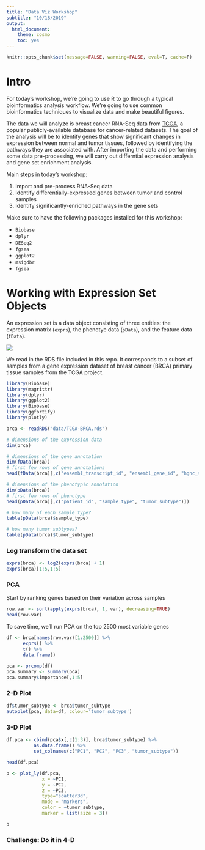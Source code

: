 ```yaml
---
title: "Data Viz Workshop"
subtitle: "10/18/2019"
output:
  html_document:
    theme: cosmo
    toc: yes 
---
```


```r
knitr::opts_chunk$set(message=FALSE, warning=FALSE, eval=T, cache=F)
```

# Intro

For today's workshop, we're going to use R to go through a typical bioinformatics analysis workflow. We're going to use common bioinformatics techniques to visualize data and make beautiful figures. 

The data we will analyze is breast cancer RNA-Seq data from [TCGA](https://www.cancer.gov/about-nci/organization/ccg/research/structural-genomics/tcga), a popular publicly-available database for cancer-related datasets. The goal of the analysis will be to identify genes that show significant changes in expression between normal and tumor tissues, followed by identifying the pathways they are associated with. After importing the data and performing some data pre-processing, we will carry out differntial expression analysis and gene set enrichment analysis.

Main steps in today's workshop:

1. Import and pre-process RNA-Seq data
2. Identify differentially-expressed genes between tumor and control samples
3. Identify significantly-enriched pathways in the gene sets


Make sure to have the following packages installed for this workshop:

* `Biobase`
* `dplyr`
* `DESeq2`
* `fgsea`
* `ggplot2`
* `msigdbr`
* `fgsea`

# Working with Expression Set Objects
An expression set is a data object consisting of three entities: the
expression matrix (`exprs`), the phenotye data (`pData`), and the
feature data (`fData`).

![](media/eset.png)

We read in the RDS file included in this repo. It corresponds to a subset of samples from a gene expression dataset of breast cancer (BRCA) primary tissue samples from the TCGA project.

```r
library(Biobase)
library(magrittr)
library(dplyr)
library(ggplot2)
library(Biobase)
library(ggfortify)
library(plotly)
```

```r
brca <- readRDS("data/TCGA-BRCA.rds")

# dimensions of the expression data
dim(brca)

# dimensions of the gene annotation
dim(fData(brca))
# first few rows of gene annotations
head(fData(brca)[,c("ensembl_transcript_id", "ensembl_gene_id", "hgnc_symbol")])

# dimensions of the phenotypic annotation
dim(pData(brca))
# first few rows of phenotype
head(pData(brca)[,c("patient_id", "sample_type", "tumor_subtype")])

# how many of each sample type?
table(pData(brca)$sample_type)

# how many tumor subtypes?
table(pData(brca)$tumor_subtype)
```

### Log transform the data set
```r
exprs(brca) <- log2(exprs(brca) + 1)
exprs(brca)[1:5,1:5]
```

### PCA

Start by ranking genes based on their variation across samples

```r
row.var <- sort(apply(exprs(brca), 1, var), decreasing=TRUE)
head(row.var)
```

To save time, we'll run PCA on the top 2500 most variable genes

```r
df <- brca[names(row.var)[1:2500]] %>%
      exprs() %>%
      t() %>%
      data.frame()
    
pca <- prcomp(df)
pca.summary <- summary(pca)
pca.summary$importance[,1:5]
```

### 2-D Plot

```r
df$tumor_subtype <- brca$tumor_subtype
autoplot(pca, data=df, colour='tumor_subtype')
```

### 3-D Plot

```r
df.pca <- cbind(pca$x[,c(1:3)], brca$tumor_subtype) %>%
          as.data.frame() %>%
          set_colnames(c("PC1", "PC2", "PC3", "tumor_subtype"))

head(df.pca)

p <- plot_ly(df.pca,
             x = ~PC1,
             y = ~PC2,
             z = ~PC3,
             type="scatter3d",
             mode = "markers",
             color = ~tumor_subtype,
             marker = list(size = 3))

p
```

### Challenge: Do it in 4-D

